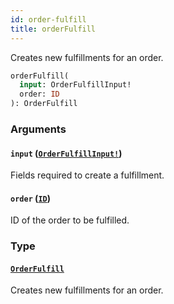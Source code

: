 ```yaml
---
id: order-fulfill
title: orderFulfill
---
```


Creates new fulfillments for an order.

```graphql
orderFulfill(
  input: OrderFulfillInput!
  order: ID
): OrderFulfill

```

### Arguments

#### `input` ([`OrderFulfillInput!`](/developer/api-reference/inputs/order-fulfill-input))

Fields required to create a fulfillment.

#### `order` ([`ID`](/developer/api-reference/scalars/id))

ID of the order to be fulfilled.

### Type

#### [`OrderFulfill`](/developer/api-reference/objects/order-fulfill)

Creates new fulfillments for an order.
